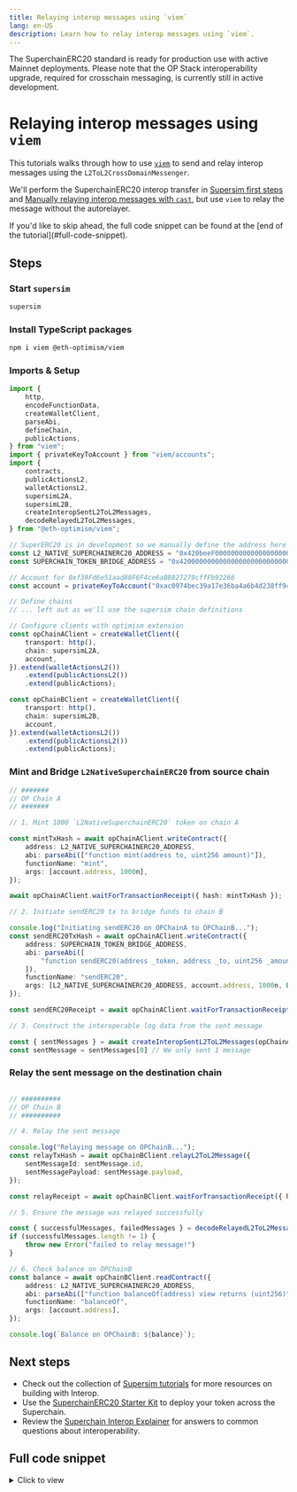 ```yaml
---
title: Relaying interop messages using `viem`
lang: en-US
description: Learn how to relay interop messages using `viem`.
---
```



<Callout>
The SuperchainERC20 standard is ready for production use with active Mainnet deployments. 
Please note that the OP Stack interoperability upgrade, required for crosschain messaging, is currently still in active development.
</Callout>

# Relaying interop messages using `viem`

This tutorials walks through how to use [`viem`](https://viem.sh/) to send and relay interop messages using the `L2ToL2CrossDomainMessenger`.

We'll perform the SuperchainERC20 interop transfer in [Supersim first steps](/app-developers/tutorials/supersim/getting-started/first-steps##send-an-interoperable-superchainerc20-token-from-chain-901-to-902-l2-to-l2-message-passing) and [Manually relaying interop messages with `cast`](relay-messages-cast), but use `viem` to relay the message without the autorelayer.

<Callout type="info">
If you'd like to skip ahead, the full code snippet can be found at the [end of the tutorial](#full-code-snippet).
</Callout>

## Steps
<Steps>

### Start `supersim`

```sh
supersim
```

### Install TypeScript packages
```sh
npm i viem @eth-optimism/viem
```

### Imports & Setup
```ts
import {
	http,
	encodeFunctionData,
	createWalletClient,
	parseAbi,
	defineChain,
	publicActions,
} from "viem";
import { privateKeyToAccount } from "viem/accounts";
import {
    contracts,
	publicActionsL2,
	walletActionsL2,
    supersimL2A,
    supersimL2B,
    createInteropSentL2ToL2Messages,
    decodeRelayedL2ToL2Messages,
} from "@eth-optimism/viem";

// SuperERC20 is in development so we manually define the address here
const L2_NATIVE_SUPERCHAINERC20_ADDRESS = "0x420beeF000000000000000000000000000000001";
const SUPERCHAIN_TOKEN_BRIDGE_ADDRESS = "0x4200000000000000000000000000000000000028";

// Account for 0xf39Fd6e51aad88F6F4ce6aB8827279cffFb92266
const account = privateKeyToAccount("0xac0974bec39a17e36ba4a6b4d238ff944bacb478cbed5efcae784d7bf4f2ff80");

// Define chains
// ... left out as we'll use the supersim chain definitions

// Configure clients with optimism extension
const opChainAClient = createWalletClient({
	transport: http(),
	chain: supersimL2A,
	account,
}).extend(walletActionsL2())
	.extend(publicActionsL2())
	.extend(publicActions);

const opChainBClient = createWalletClient({
	transport: http(),
	chain: supersimL2B,
	account,
}).extend(walletActionsL2())
	.extend(publicActionsL2())
	.extend(publicActions);
```

### Mint and Bridge `L2NativeSuperchainERC20` from source chain
```ts
// #######
// OP Chain A
// #######

// 1. Mint 1000 `L2NativeSuperchainERC20` token on chain A

const mintTxHash = await opChainAClient.writeContract({
	address: L2_NATIVE_SUPERCHAINERC20_ADDRESS,
	abi: parseAbi(["function mint(address to, uint256 amount)"]),
	functionName: "mint",
	args: [account.address, 1000n],
});

await opChainAClient.waitForTransactionReceipt({ hash: mintTxHash });

// 2. Initiate sendERC20 tx to bridge funds to chain B

console.log("Initiating sendERC20 on OPChainA to OPChainB...");
const sendERC20TxHash = await opChainAClient.writeContract({
	address: SUPERCHAIN_TOKEN_BRIDGE_ADDRESS,
	abi: parseAbi([
		"function sendERC20(address _token, address _to, uint256 _amount, uint256 _chainId)",
	]),
	functionName: "sendERC20",
	args: [L2_NATIVE_SUPERCHAINERC20_ADDRESS, account.address, 1000n, BigInt(supersimL2B.id)],
});

const sendERC20Receipt = await opChainAClient.waitForTransactionReceipt({ hash: sendERC20TxHash });

// 3. Construct the interoperable log data from the sent message

const { sentMessages } = await createInteropSentL2ToL2Messages(opChainAClient, { receipt: sendERC20Receipt })
const sentMessage = sentMessages[0] // We only sent 1 message
```

### Relay the sent message on the destination chain
```ts

// ##########
// OP Chain B
// ##########

// 4. Relay the sent message

console.log("Relaying message on OPChainB...");
const relayTxHash = await opChainBClient.relayL2ToL2Message({
    sentMessageId: sentMessage.id,
    sentMessagePayload: sentMessage.payload,
});

const relayReceipt = await opChainBClient.waitForTransactionReceipt({ hash: relayTxHash });

// 5. Ensure the message was relayed successfully

const { successfulMessages, failedMessages } = decodeRelayedL2ToL2Messages({ receipt: relayReceipt });
if (successfulMessages.length != 1) {
    throw new Error("failed to relay message!")
}

// 6. Check balance on OPChainB
const balance = await opChainBClient.readContract({
	address: L2_NATIVE_SUPERCHAINERC20_ADDRESS,
	abi: parseAbi(["function balanceOf(address) view returns (uint256)"]),
	functionName: "balanceOf",
	args: [account.address],
});

console.log(`Balance on OPChainB: ${balance}`);
```
</Steps>

## Next steps
*   Check out the collection of [Supersim tutorials](/app-developers/tutorials/supersim) for more resources on building with Interop.
*   Use the [SuperchainERC20 Starter Kit](/app-developers/starter-kit) to deploy your token across the Superchain.
*   Review the [Superchain Interop Explainer](../explainer) for answers to common questions about interoperability.

## Full code snippet

<details>
  <summary>Click to view</summary>

```ts
// Using viem to transfer L2NativeSuperchainERC20

import {
	http,
	encodeFunctionData,
	createWalletClient,
	parseAbi,
	defineChain,
	publicActions,
} from "viem";
import { privateKeyToAccount } from "viem/accounts";
import {
    contracts,
	publicActionsL2,
	walletActionsL2,
    supersimL2A,
    supersimL2B,
    createInteropSentL2ToL2Messages,
    decodeRelayedL2ToL2Messages,
} from "@eth-optimism/viem";

// SuperERC20 is in development so we manually define the address here
const L2_NATIVE_SUPERCHAINERC20_ADDRESS =
	"0x420beeF000000000000000000000000000000001";

// account for 0xf39Fd6e51aad88F6F4ce6aB8827279cffFb92266
const account = privateKeyToAccount("0xac0974bec39a17e36ba4a6b4d238ff944bacb478cbed5efcae784d7bf4f2ff80");

// Define chains
// ... left out as we'll use the supersim chain definitions

// Configure op clients
const opChainAClient = createWalletClient({
	transport: http(),
	chain: supersimL2A,
	account,
}).extend(walletActionsL2())
	.extend(publicActionsL2())
	.extend(publicActions);

const opChainBClient = createWalletClient({
	transport: http(),
	chain: supersimL2B,
	account,
}).extend(walletActionsL2())
	.extend(publicActionsL2())
	.extend(publicActions);

// #######
// OP Chain A
// #######

// 1. Mint 1000 `L2NativeSuperchainERC20` token

const mintTxHash = await opChainAClient.writeContract({
	address: L2_NATIVE_SUPERCHAINERC20_ADDRESS,
	abi: parseAbi(["function mint(address to, uint256 amount)"]),
	functionName: "mint",
	args: [account.address, 1000n],
});

await opChainAClient.waitForTransactionReceipt({ hash: mintTxHash });

// 2. Initiate sendERC20 tx to bridge funds to chain B

console.log("Initiating sendERC20 on OPChainA...");
const sendERC20TxHash = await opChainAClient.writeContract({
	address: SUPERCHAIN_TOKEN_BRIDGE_ADDRESS,
	abi: parseAbi([
		"function sendERC20(address _token, address _to, uint256 _amount, uint256 _chainId)",
	]),
	functionName: "sendERC20",
	args: [L2_NATIVE_SUPERCHAINERC20_ADDRESS, account.address, 1000n, BigInt(supersimL2B.id)],
});

const sendERC20Receipt = await opChainAClient.waitForTransactionReceipt({ hash: sendERC20TxHash });

// 3. Construct the interoperable log data from the sent message

const { sentMessages } = await createInteropSentL2ToL2Messages(opChainAClient, { receipt: sendERC20Receipt })
const sentMessage = sentMessages[0] // We only sent 1 message

// ##########
// OP Chain B
// ##########

// 4. Relay the sent message

console.log("Relaying message on OPChainB...");
const relayTxHash = await opChainBClient.relayL2ToL2Message({
    sentMessageId: sentMessage.id,
    sentMessagePayload: sentMessage.payload,
});

const relayReceipt = await opChainBClient.waitForTransactionReceipt({ hash: relayTxHash });

// 5. Ensure the message was relayed successfully

const { successfulMessages, failedMessages } = decodeRelayedL2ToL2Messages({ receipt: relayReceipt });
if (successfulMessages.length != 1) {
    throw new Error("failed to relay message!")
}

// 6. Check balance on OPChainB
const balance = await opChainBClient.readContract({
	address: L2_NATIVE_SUPERCHAINERC20_ADDRESS,
	abi: parseAbi(["function balanceOf(address) view returns (uint256)"]),
	functionName: "balanceOf",
	args: [account.address],
});

console.log(`Balance on OPChainB: ${balance}`);
```
</details>
